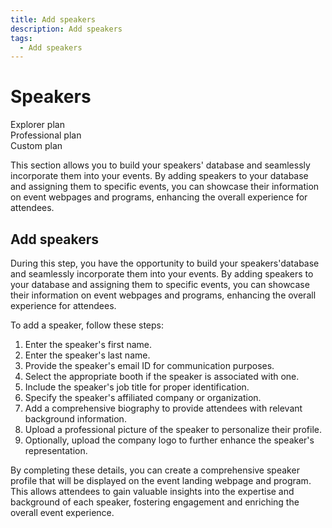 ```yaml
---
title: Add speakers
description: Add speakers
tags:
  - Add speakers
---
```


# Speakers

<div class="flex-row">
  <div class="plan">Explorer plan</div>
  <div class="plan">Professional plan</div>
  <div class="plan">Custom plan</div>
</div>

This section allows you to build your speakers' database and seamlessly incorporate them into your events. By adding speakers to your database and assigning them to specific events, you can showcase their information on event webpages and programs, enhancing the overall experience for attendees.

## Add speakers

During this step, you have the opportunity to build your speakers'database and seamlessly incorporate them into your events. By adding speakers to your database and assigning them to specific events, you can showcase their information on event webpages and programs, enhancing the overall experience for attendees.

To add a speaker, follow these steps:

1. Enter the speaker's first name.
2. Enter the speaker's last name.
3. Provide the speaker's email ID for communication purposes.
4. Select the appropriate booth if the speaker is associated with one.
5. Include the speaker's job title for proper identification.
6. Specify the speaker's affiliated company or organization.
7. Add a comprehensive biography to provide attendees with relevant background information.
8. Upload a professional picture of the speaker to personalize their profile.
9. Optionally, upload the company logo to further enhance the speaker's representation.

By completing these details, you can create a comprehensive speaker profile that will be displayed on the event landing webpage and program. This allows attendees to gain valuable insights into the expertise and background of each speaker, fostering engagement and enriching the overall event experience.
